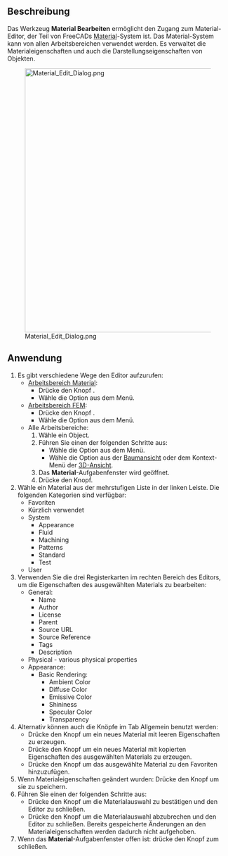 <languages/>

{{Docnav
|
|
|[[Material_Workbench/de|Material]]
|IconL=
|IconR=
|IconC=Workbench_Material.svg
}}

{{GuiCommand/de
|Name=Material Edit
|Name/de=Material Bearbeiten
|MenuLocation=Materialien → Bearbeiten...<br>Model → Materials → Material editor
|Workbenches=[[Material_Workbench/de|Material]], [[FEM_Workbench/de|FEM]]
|Version=1.0
|SeeAlso=[[FEM_MaterialEditor/de|FEM MaterialEditor]]
}}

<span id="Description"></span>
==Beschreibung==

Das Werkzeug '''Material Bearbeiten''' ermöglicht den Zugang zum Material-Editor, der Teil von FreeCADs [[Material/de|Material]]-System ist. Das Material-System kann von allen Arbeitsbereichen verwendet werden. Es verwaltet die Materialeigenschaften und auch die Darstellungseigenschaften von Objekten.

[[Image:Material_Edit_Dialog.png|600px]]

<span id="Usage"></span>
==Anwendung==

# Es gibt verschiedene Wege den Editor aufzurufen:
#* [[Material_Workbench/de|Arbeitsbereich Material]]:
#** Drücke den Knopf {{Button|[[Image:Material_Edit.svg|16px]] [[Material_Edit/de|Bearbeiten...]]}}.
#** Wähle die Option {{MenuCommand|Materialien → [[Image:Material_Edit.svg|16px]] Bearbeiten...}} aus dem Menü.
#* [[FEM_Workbench/de|Arbeitsbereich FEM]]:
#** Drücke den Knopf {{Button|[[Image:FEM_MaterialEditor.svg|16px]] [[FEM_MaterialEditor/de|Material-Editor]]}}.
#** Wähle die Option {{MenuCommand|Modell → Materialien → [[Image:FEM_MaterialEditor.svg|16px]] Material-Editor}} aus dem Menü.
#* Alle Arbeitsbereiche:
#*# Wähle ein Object.
#*# Führen Sie einen der folgenden Schritte aus:
#*#* Wähle die Option {{MenuCommand|Ansicht → [[Image:Material_Edit.svg|16px]] Material...}} aus dem Menü.
#*#* Wähle die Option {{MenuCommand|[[Image:Material_Edit.svg|16px]] Material...}} aus der [[Tree_view/de|Baumansicht]] oder dem Kontext-Menü der [[3D_view|3D-Ansicht]].
#*# Das '''Material'''-Aufgabenfenster wird geöffnet.
#*# Drücke den Knopf{{Button|Editor aufrufen}}.
# Wähle ein Material aus der mehrstufigen Liste in der linken Leiste. Die folgenden Kategorien sind verfügbar:
#* Favoriten
#* Kürzlich verwendet
#* System
#** Appearance
#** Fluid
#** Machining
#** Patterns
#** Standard
#** Test
#* User
# Verwenden Sie die drei Registerkarten im rechten Bereich des Editors, um die Eigenschaften des ausgewählten Materials zu bearbeiten:
#* General:
#** Name
#** Author
#** License
#** Parent
#** Source URL
#** Source Reference
#** Tags
#** Description
#* Physical - various physical properties
#* Appearance:
#**Basic Rendering:
#*** Ambient Color
#*** Diffuse Color
#*** Emissive Color
#*** Shininess
#*** Specular Color
#*** Transparency
# Alternativ können auch die Knöpfe im Tab Allgemein benutzt werden:
#* Drücke den Knopf {{Button|Neu}} um ein neues Material mit leeren Eigenschaften zu erzeugen.
#* Drücke den Knopf {{Button|Neu vererben}} um ein neues Material mit kopierten Eigenschaften des ausgewählten Materials zu erzeugen.
#* Drücke den Knopf {{Button|*}} um das ausgewählte Material zu den Favoriten hinzuzufügen.
# Wenn Materialeigenschaften geändert wurden: Drücke den Knopf {{Button|Save}} um sie zu speichern.
# Führen Sie einen der folgenden Schritte aus:
#* Drücke den Knopf {{Button|OK}} um die Materialauswahl zu bestätigen und den Editor zu schließen.
#* Drücke den Knopf {{Button|Cancel}} um die Materialauswahl abzubrechen und den Editor zu schließen. Bereits gespeicherte Änderungen an den Materialeigenschaften werden dadurch nicht aufgehoben.
# Wenn das '''Material'''-Aufgabenfenster offen ist: drücke den Knopf {{Button|Schließen}} zum schließen.


{{Docnav
|
|
|[[Material_Workbench/de|Material]]
|IconL=
|IconR=
|IconC=Workbench_Material.svg
}}

{{Userdocnavi}}